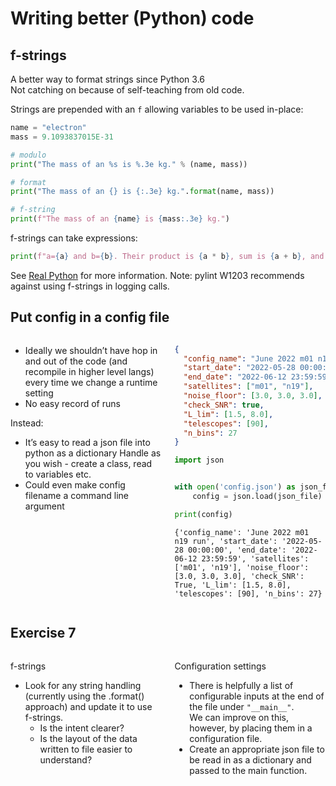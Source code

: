 # Writing better (Python) code

## f-strings {.smaller}

A better way to format strings since Python 3.6\
Not catching on because of self-teaching from old code.

Strings are prepended with an `f` allowing variables to be used in-place:

```python {code-line-numbers="|4-5|7-8|10-11"}
name = "electron"
mass = 9.1093837015E-31

# modulo
print("The mass of an %s is %.3e kg." % (name, mass))

# format
print("The mass of an {} is {:.3e} kg.".format(name, mass))

# f-string
print(f"The mass of an {name} is {mass:.3e} kg.")
```

f-strings can take expressions:

```python
print(f"a={a} and b={b}. Their product is {a * b}, sum is {a + b}, and a/b is {a / b}.")
```

See [Real Python](https://realpython.com/python-f-strings/) for more information.
Note: pylint W1203 recommends against using f-strings in logging calls.


## Put config in a config file {.smaller}

:::: {.columns}

::: {.column width="50%"}

- Ideally we shouldn't have hop in and out of the code (and recompile in higher level
langs) every time we change a runtime setting
- No easy record of runs

Instead:

- It's easy to read a json file into python as a dictionary
  Handle as you wish - create a class, read to variables etc.
- Could even make config filename a command line argument

:::
::: {.column width="50%"}
```json
{
  "config_name": "June 2022 m01 n19 run",
  "start_date": "2022-05-28 00:00:00",
  "end_date": "2022-06-12 23:59:59",
  "satellites": ["m01", "n19"],
  "noise_floor": [3.0, 3.0, 3.0],
  "check_SNR": true,
  "L_lim": [1.5, 8.0],
  "telescopes": [90],
  "n_bins": 27
}
```


```python
import json


with open('config.json') as json_file:
    config = json.load(json_file)

print(config)
```

```
{'config_name': 'June 2022 m01 n19 run', 'start_date': '2022-05-28 00:00:00', 'end_date': '2022-06-12 23:59:59', 'satellites': ['m01', 'n19'], 'noise_floor': [3.0, 3.0, 3.0], 'check_SNR': True, 'L_lim': [1.5, 8.0], 'telescopes': [90], 'n_bins': 27}
```

:::
::::


<!-- ------------------------------------------------------------------------------ -->


## Exercise 7 {.smaller}

:::: {.columns}

::: {.column width="50%"}
f-strings

- Look for any string handling (currently using the .format() approach) and update it
  to use f-strings.
  - Is the intent clearer?
  - Is the layout of the data written to file easier to understand?
:::
::: {.column width="50%"}
Configuration settings

- There is helpfully a list of configurable inputs at the end of the file under `"__main__"`.\
  We can improve on this, however, by placing them in a configuration file.
- Create an appropriate json file to be read in as a dictionary and passed to the main function.
:::
::::
